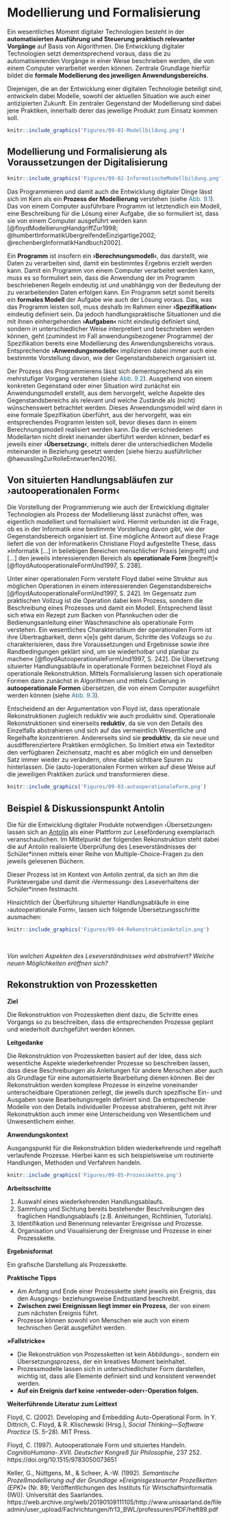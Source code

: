 # Modellierung und Formalisierung

Ein wesentliches Moment digitaler Technologien besteht in der **automatisierten Ausführung und Steuerung praktisch relevanter Vorgänge** auf Basis von Algorithmen. Die Entwicklung digitaler Technologien setzt dementsprechend voraus, dass die zu automatisierenden Vorgänge in einer Weise beschrieben werden, die von einem Computer verarbeitet werden können. Zentrale Grundlage hierfür bildet die **formale Modellierung des jeweiligen Anwendungsbereichs**.

Diejenigen, die an der Entwicklung einer digitalen Technologie beteiligt sind, entwickeln dabei Modelle, sowohl der aktuellen Situation wie auch einer antizipierten Zukunft. Ein zentraler Gegenstand der Modellierung sind dabei jene Praktiken, innerhalb derer das jeweilige Produkt zum Einsatz kommen soll.

```{r fig12,fig.cap="»Any program is a model of a model within a theory of a model of an abstraction of some portion of the world or of some universe of discourse.« [@lehmanProgramsLifeCycles1980, S. 1061].", echo=FALSE, fig.align='center', dev='png', out.width='75%'}
knitr::include_graphics('Figures/09-01-Modellbildung.png')
```

## Modellierung und Formalisierung als Voraussetzungen der Digitalisierung


```{r fig13,fig.cap="Programmierung als ein mehrstufiger Übersetzungsprozess.", echo=FALSE, fig.align='center', dev='png'}
knitr::include_graphics('Figures/09-02-InformatischeModellbildung.png')
```

Das Programmieren und damit auch die Entwicklung digitaler Dinge lässt sich im Kern als ein **Prozess der Modellierung** verstehen (siehe <span style=color:#256B89>Abb. 9.1</span>). Das von einem Computer ausführbare Programm ist letztendlich ein Modell, eine Beschreibung für die Lösung einer Aufgabe, die so formuliert ist, dass sie von einem Computer ausgeführt werden kann [@floydModellierungHandgriffZur1998; @humbertInformatikUbergreifendeEinzigartige2002; @rechenbergInformatikHandbuch2002].

Ein **Programm** ist insofern ein **›Berechnungsmodell‹**, das darstellt, wie Daten zu verarbeiten sind, damit ein bestimmtes Ergebnis erzielt werden kann. Damit ein Programm von einem Computer verarbeitet werden kann, muss es so formuliert sein, dass die Anwendung der im Programm beschriebenen Regeln eindeutig ist und unabhängig von der Bedeutung der zu verarbeitenden Daten erfolgen kann. Ein Programm setzt somit bereits ein **formales Modell** der Aufgabe wie auch der Lösung voraus. Das, was das Programm leisten soll, muss deshalb im Rahmen einer **›Spezifikation‹** eindeutig definiert sein. Da jedoch handlungspraktische Situationen und die mit ihnen einhergehenden **›Aufgaben‹** nicht eindeutig definiert sind, sondern in unterschiedlicher Weise interpretiert und beschrieben werden können, geht (zumindest im Fall anwendungsbezogener Programme) der Spezifikation bereits eine Modellierung des Anwendungsbereichs voraus. Entsprechende **›Anwendungsmodelle‹** implizieren dabei immer auch eine bestimmte Vorstellung davon, wie der Gegenstandsbereich organisiert ist.

Der Prozess des Programmierens lässt sich dementsprechend als ein mehrstufiger Vorgang verstehen (siehe <span style=color:#256B89>Abb. 9.2</span>). Ausgehend von einem konkreten Gegenstand oder einer Situation wird zunächst ein Anwendungsmodell erstellt, aus dem hervorgeht, welche Aspekte des Gegenstandsbereichs als relevant und welche Zustände als (nicht) wünschenswert betrachtet werden. Dieses Anwendungsmodell wird dann in eine formale Spezifikation überführt, aus der hervorgeht, was ein entsprechendes Programm leisten soll, bevor dieses dann in einem Berechnungsmodell realisiert werden kann. Da die verschiedenen Modellarten nicht direkt ineinander überführt werden können, bedarf es jeweils einer **›Übersetzung‹**, mittels derer die unterschiedlichen Modelle miteinander in Beziehung gesetzt werden [siehe hierzu ausführlicher @haeusslingZurRolleEntwuerfen2016].

## Von situierten Handlungsabläufen zur ›autooperationalen Form‹

Die Vorstellung der Programmierung wie auch der Entwicklung digitaler Technologien als Prozess der Modellierung lässt zunächst offen, was eigentlich modelliert und formalisiert wird. Hiermit verbunden ist die Frage, ob es in der Informatik eine bestimmte Vorstellung davon gibt, wie der Gegenstandsbereich organisiert ist. Eine mögliche Antwort auf diese Frage liefert die von der Informatikerin Christiane Floyd aufgestellte These, dass »Informatik […] in beliebigen Bereichen menschlicher Praxis [eingreift] und […] den jeweils interessierenden Bereich als **operationale Form** [begreift]« [@floydAutooperationaleFormUnd1997, S. 238].

Unter einer operationalen Form versteht Floyd dabei »eine Struktur aus möglichen Operationen in einem interessierenden Gegenstandsbereich« [@floydAutooperationaleFormUnd1997, S. 242]. Im Gegensatz zum praktischen Vollzug ist die Operation dabei kein Prozess, sondern die Beschreibung eines Prozesses und damit ein Modell. Entsprechend lässt sich etwa ein Rezept zum Backen von Pfannkuchen oder die Bedienungsanleitung einer Waschmaschine als operationale Form verstehen. Ein wesentliches Charakteristikum der operationalen Form ist ihre Übertragbarkeit, denn »[e]s geht darum, Schritte des Vollzugs so zu charakterisieren, dass ihre Voraussetzungen und Ergebnisse sowie ihre Randbedingungen geklärt sind, um sie wiederholbar und planbar zu machen« [@floydAutooperationaleFormUnd1997, S. 242]. Die Übersetzung situierter Handlungsabläufe in operationale Formen bezeichnet Floyd als operationale Rekonstruktion. Mittels Formalisierung lassen sich operationale Formen dann zunächst in Algorithmen und mittels Codierung in **autooperationale Formen** übersetzen, die von einem Computer ausgeführt werden können (siehe <span style=color:#256B89>Abb. 9.3</span>).

Entscheidend an der Argumentation von Floyd ist, dass operationale Rekonstruktionen zugleich reduktiv wie auch produktiv sind. Operationale Rekonstruktionen sind einerseits **reduktiv**, da sie von den Details des Einzelfalls abstrahieren und sich auf das vermeintlich Wesentliche und Regelhafte konzentrieren. Andererseits sind sie **produktiv**, da sie neue und ausdifferenziertere Praktiken ermöglichen. So limitiert etwa ein Texteditor den verfügbaren Zeichensatz, macht es aber möglich ein und denselben Satz immer wieder zu verändern, ohne dabei sichtbare Spuren zu hinterlassen. Die (auto-)operationalen Formen wirken auf diese Weise auf die jeweiligen Praktiken zurück und transformieren diese.


```{r fig14,fig.cap="Übersetzungsschritte von situierten Handlungsabläufen zur autooperationalen Form.", echo=FALSE, fig.align='center', dev='png'}
knitr::include_graphics('Figures/09-03-autooperationaleForm.png')
```

## Beispiel & Diskussionspunkt Antolin

Die für die Entwicklung digitaler Produkte notwendigen ›Übersetzungen‹ lassen sich an [Antolin](https://antolin.westermann.de/) als einer Plattform zur Leseförderung exemplarisch veranschaulichen. Im Mittelpunkt der folgenden Rekonstruktion steht dabei die auf Antolin realisierte Überprüfung des Leseverständnisses der Schüler\*innen mittels einer Reihe von Multiple-Choice-Fragen zu den jeweils gelesenen Büchern.

Dieser Prozess ist im Kontext von Antolin zentral, da sich an ihm die Punktevergabe und damit die ›Vermessung‹ des Leseverhaltens der Schüler\*innen festmacht.

Hinsichtlich der Überführung situierter Handlungsabläufe in eine ›autooperationale Form‹, lassen sich folgende Übersetzungsschritte ausmachen:

```{r, echo=FALSE, fig.align='center', dev='png'}
knitr::include_graphics('Figures/09-04-RekonstruktionAntolin.png')
```

&nbsp;

::: {.blackbox data-latex=""}
*Von welchen Aspekten des Leseverständnisses wird abstrahiert? Welche neuen Möglichkeiten eröffnen sich?*
:::



## Rekonstruktion von Prozessketten

**Ziel**

Die Rekonstruktion von Prozessketten dient dazu, die Schritte eines Vorgangs so zu beschreiben, dass die entsprechenden Prozesse geplant und wiederholt durchgeführt werden können.

**Leitgedanke**

Die Rekonstruktion von Prozessketten basiert auf der Idee, dass sich wesentliche Aspekte wiederkehrender Prozesse so beschreiben lassen, dass diese Beschreibungen als Anleitungen für andere Menschen aber auch als Grundlage für eine automatisierte Bearbeitung dienen können. Bei der Rekonstruktion werden komplexe Prozesse in einzelne voneinander unterscheidbare Operationen zerlegt, die jeweils durch spezifische Ein- und Ausgaben sowie Bearbeitungsregeln definiert sind. Da entsprechende Modelle von den Details individueller Prozesse abstrahieren, geht mit ihrer Rekonstruktion auch immer eine Unterscheidung von Wesentlichem und Unwesentlichem einher.


**Anwendungskontext**

Ausgangspunkt für die Rekonstruktion bilden wiederkehrende und regelhaft verlaufende Prozesse. Hierbei kann es sich beispielsweise um routinierte Handlungen, Methoden und Verfahren handeln.

```{r, echo=FALSE, fig.align='center', dev='png'}
knitr::include_graphics('Figures/09-05-Prozesskette.png')
```

**Arbeitsschritte**

 1. Auswahl eines wiederkehrenden Handlungsablaufs.
 2. Sammlung und Sichtung bereits bestehender Beschreibungen des fraglichen Handlungsablaufs (z.B. Anleitungen, Richtlinien, Tutorials).
 3. Identifikation und Benennung relevanter Ereignisse und Prozesse.
 4. Organisation und Visualisierung der Ereignisse und Prozesse in einer Prozesskette.

**Ergebnisformat**

Ein grafische Darstellung als Prozesskette.

**Praktische Tipps**

-   Am Anfang und Ende einer Prozesskette steht jeweils ein Ereignis, das den Ausgangs- beziehungsweise Endzustand beschreibt.
-   **Zwischen zwei Ereignissen liegt immer ein Prozess**, der von einem zum nächsten Ereignis führt.
-   Prozesse können sowohl von Menschen wie auch von einem technischen Gerät ausgeführt werden.


**»Fallstricke«**

-   Die Rekonstruktion von Prozessketten ist kein Abbildungs-, sondern ein Übersetzungsprozess, der ein kreatives Moment beinhaltet.
-   Prozessmodelle lassen sich in unterschiedlichster Form darstellen, wichtig ist, dass alle Elemente definiert sind und konsistent verwendet werden.
-   **Auf ein Ereignis darf keine ›entweder-oder‹-Operation folgen.**


**Weiterführende Literatur zum Leittext**

Floyd, C. (2002). Developing and Embedding Auto-Operational Form. In Y. Dittrich, C. Floyd, & R. Klischewski (Hrsg.), *Social Thinking—Software Practice* (S. 5–28). MIT Press.

Floyd, C. (1997). Autooperationale Form und situiertes Handeln. *CognitioHumana- XVII. Deutscher Kongreß für Philosophie*, 237
252. https://doi.org/10.1515/9783050073651

Keller, G., Nüttgens, M., & Scheer, A.-W. (1992). *Semantische Prozeßmodellierung auf der Grundlage »Ereignisgesteuerter Prozeßketten (EPK)*« (Nr. 89; Veröffentlichungen des Instituts für Wirtschaftsinformatik (IWi)). Universität des Saarlandes. https://web.archive.org/web/20190109111105/http://www.unisaarland.de/fileadmin/user_upload/Fachrichtungen/fr13_BWL/professuren/PDF/heft89.pdf


